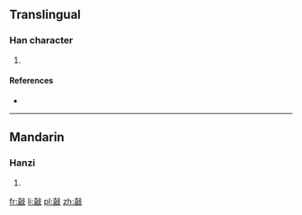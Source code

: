==Translingual==

===Han character===
{{Han char|rn=66|rad=攴|as=12|sn=16|four=4164<sub>7</sub>|canj=土口卜水 (GRYE)|ids=⿰[[喜]][[攴]]}}

# {{defn|Han|sort=攴12}}

====References====
* {{Han ref|kx=0475.120|dkj=13375|dj=0830.080|hdz=21476.050|uh=657C|ud=25980|bh=E9B1|bd=59825}}

----

==Mandarin==

===Hanzi===
{{cmn-hanzi|pin=[[xǐ]] ([[xi3]])|wg=hsi<sup>3</sup>}}

# {{defn|lang=cmn|sort=攴12}}

[[fr:敼]]
[[li:敼]]
[[pl:敼]]
[[zh:敼]]